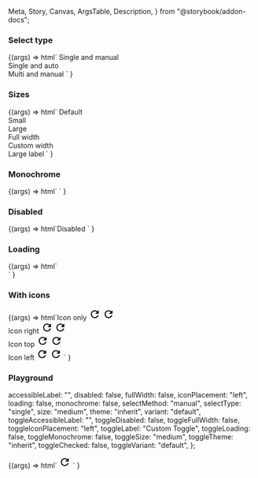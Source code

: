  Meta,
  Story,
  Canvas,
  ArgsTable,
  Description,
} from "@storybook/addon-docs";

<Meta
  title="Web Components/Toggle button group"
  component="ic-toggle-button-group"
/>

<Description markdown={readme} />

### Select type

<Canvas>
  <Story name="Select type">
    {(args) =>
      html`
        <ic-typography>Single and manual</ic-typography>
        <ic-toggle-button-group
          select-type="single"
          accessible-label="Single and manual select toggle group"
        >
          <ic-toggle-button label="First toggle"></ic-toggle-button>
          <ic-toggle-button label="Second toggle"></ic-toggle-button>
          <ic-toggle-button label="Third toggle"></ic-toggle-button>
        </ic-toggle-button-group>
        <br />
        <ic-typography>Single and auto</ic-typography>
        <ic-toggle-button-group
          select-method="auto"
          accessible-label="Single and auto select toggle group"
        >
          <ic-toggle-button label="First toggle"></ic-toggle-button>
          <ic-toggle-button label="Second toggle"></ic-toggle-button>
          <ic-toggle-button label="Third toggle"></ic-toggle-button>
        </ic-toggle-button-group>
        <br />
        <ic-typography>Multi and manual</ic-typography>
        <ic-toggle-button-group
          select-type="multi"
          accessible-label="Multi and manual select toggle group"
        >
          <ic-toggle-button label="First toggle"></ic-toggle-button>
          <ic-toggle-button label="Second toggle"></ic-toggle-button>
          <ic-toggle-button label="Third toggle"></ic-toggle-button>
        </ic-toggle-button-group>
      `
    }
  </Story>
</Canvas>

### Sizes

<Canvas>
  <Story name="Sizes">
    {(args) =>
      html`
        <ic-typography>Default</ic-typography>
        <ic-toggle-button-group label="Label for single and manual" accessible-label="Single and manual select toggle group">
        <ic-toggle-button label="First toggle"></ic-toggle-button>
        <ic-toggle-button label="Second toggle"></ic-toggle-button>
        <ic-toggle-button label="Third toggle"></ic-toggle-button>
        </ic-toggle-button-group>
        <br />
        <ic-typography>Small</ic-typography>
        <ic-toggle-button-group size="small" accessible-label="Single and manual select toggle group"
        >
        <ic-toggle-button label="First toggle"></ic-toggle-button>
        <ic-toggle-button label="Second toggle"></ic-toggle-button>
        <ic-toggle-button label="Third toggle"></ic-toggle-button>
        </ic-toggle-button-group>
        <br />
        <ic-typography>Large</ic-typography>
        <ic-toggle-button-group size="large" accessible-label="Single and manual select toggle group"
        >
        <ic-toggle-button label="First toggle"></ic-toggle-button>
        <ic-toggle-button label="Second toggle"></ic-toggle-button>
        <ic-toggle-button label="Third toggle"></ic-toggle-button>
        </ic-toggle-button-group>
        <br />
        <ic-typography>Full width</ic-typography>
        <ic-toggle-button-group
          full-width="true" accessible-label="Single and manual select toggle group"
        >
        <ic-toggle-button label="First toggle"></ic-toggle-button>
        <ic-toggle-button label="Second toggle"></ic-toggle-button>
        <ic-toggle-button label="Third toggle"></ic-toggle-button>
        </ic-toggle-button-group>
        <br />
        <ic-typography>Custom width</ic-typography>
        <ic-toggle-button-group
         style="width: 75%;" label="Label for single and manual" accessible-label="Single and manual select toggle group"
        >
        <ic-toggle-button label="First toggle" class="expand-toggle-group-child"></ic-toggle-button>
        <ic-toggle-button label="Second toggle"></ic-toggle-button>
        <ic-toggle-button label="Third toggle"></ic-toggle-button>
        </ic-toggle-button-group>
        <br />
        <ic-typography>Large label</ic-typography>
        <ic-toggle-button-group style="width: 40%;" accessible-label="Single and manual select toggle group"
        >
          <ic-toggle-button label="Toggle"></ic-toggle-button>
          <ic-toggle-button label="Toggle with a very very long label"></ic-toggle-button>
        </ic-toggle-button-group>
      `
    }

  </Story>
</Canvas>

### Monochrome

<Canvas>
  <Story name="Monochrome">
    {(args) =>
      html`<ic-toggle-button-group
        monochrome="true"
        accessible-label="Single and manual select toggle group"
      >
        <ic-toggle-button label="First toggle"></ic-toggle-button>
        <ic-toggle-button label="Second toggle"></ic-toggle-button>
        <ic-toggle-button label="Third toggle"></ic-toggle-button>
      </ic-toggle-button-group>`
    }
  </Story>
</Canvas>

### Disabled

<Canvas>
  <Story name="Disabled">
    {(args) =>
      html`<ic-typography>Disabled</ic-typography>
        <ic-toggle-button-group
          disabled="true"
          accessible-label="Single and manual select toggle group"
        >
          <ic-toggle-button label="First toggle"></ic-toggle-button>
          <ic-toggle-button label="Second toggle"></ic-toggle-button>
          <ic-toggle-button label="Third toggle"></ic-toggle-button>
        </ic-toggle-button-group>`
    }
  </Story>
</Canvas>

### Loading

<Canvas>
  <Story name="Loading">
    {(args) =>
      html`<ic-toggle-button-group
          loading="true"
          accessible-label="Single and manual select toggle group"
        >
          <ic-toggle-button label="First toggle"></ic-toggle-button>
          <ic-toggle-button label="Second toggle"></ic-toggle-button>
          <ic-toggle-button label="Third toggle"></ic-toggle-button>
        </ic-toggle-button-group>
        <br />
        <ic-toggle-button-group
          loading="true"
          monochrome="true"
          accessible-label="Single and manual select toggle group"
        >
          <ic-toggle-button label="First toggle"></ic-toggle-button>
          <ic-toggle-button label="Second toggle"></ic-toggle-button>
          <ic-toggle-button label="Third toggle"></ic-toggle-button>
        </ic-toggle-button-group> `
    }
  </Story>
</Canvas>

### With icons

<Canvas>
  <Story name="With icons">
    {(args) =>
      html`<ic-typography>Icon only</ic-typography>
        <ic-toggle-button-group
          variant="icon"
          accessible-label="A group of buttons"
        >
          <ic-toggle-button accessible-label="refresh">
            <svg
              xmlns="http://www.w3.org/2000/svg"
              height="24px"
              viewBox="0 0 24 24"
              width="24px"
              fill="#000000"
            >
              <path d="M0 0h24v24H0V0z" fill="none" />
              <path
                d="M17.65 6.35C16.2 4.9 14.21 4 12 4c-4.42 0-7.99 3.58-7.99 8s3.57 8 7.99 8c3.73 0 6.84-2.55 7.73-6h-2.08c-.82 2.33-3.04 4-5.65 4-3.31 0-6-2.69-6-6s2.69-6 6-6c1.66 0 3.14.69 4.22 1.78L13 11h7V4l-2.35 2.35z"
              />
            </svg>
          </ic-toggle-button>
          <ic-toggle-button accessible-label="refresh">
            <svg
              xmlns="http://www.w3.org/2000/svg"
              height="24px"
              viewBox="0 0 24 24"
              width="24px"
              fill="#000000"
            >
              <path d="M0 0h24v24H0V0z" fill="none" />
              <path
                d="M17.65 6.35C16.2 4.9 14.21 4 12 4c-4.42 0-7.99 3.58-7.99 8s3.57 8 7.99 8c3.73 0 6.84-2.55 7.73-6h-2.08c-.82 2.33-3.04 4-5.65 4-3.31 0-6-2.69-6-6s2.69-6 6-6c1.66 0 3.14.69 4.22 1.78L13 11h7V4l-2.35 2.35z"
              />
            </svg>
          </ic-toggle-button>
        </ic-toggle-button-group>
        <br />
        <ic-typography>Icon right</ic-typography>
        <ic-toggle-button-group
          icon-placement="right"
          accessible-label="Single and manual select toggle group"
        >
          <ic-toggle-button label="Toggle">
            <svg
              slot="icon"
              xmlns="http://www.w3.org/2000/svg"
              height="24px"
              viewBox="0 0 24 24"
              width="24px"
              fill="#000000"
            >
              <path d="M0 0h24v24H0V0z" fill="none" />
              <path
                d="M17.65 6.35C16.2 4.9 14.21 4 12 4c-4.42 0-7.99 3.58-7.99 8s3.57 8 7.99 8c3.73 0 6.84-2.55 7.73-6h-2.08c-.82 2.33-3.04 4-5.65 4-3.31 0-6-2.69-6-6s2.69-6 6-6c1.66 0 3.14.69 4.22 1.78L13 11h7V4l-2.35 2.35z"
              />
            </svg>
          </ic-toggle-button>
          <ic-toggle-button label="Toggle">
            <svg
              slot="icon"
              xmlns="http://www.w3.org/2000/svg"
              height="24px"
              viewBox="0 0 24 24"
              width="24px"
              fill="#000000"
            >
              <path d="M0 0h24v24H0V0z" fill="none" />
              <path
                d="M17.65 6.35C16.2 4.9 14.21 4 12 4c-4.42 0-7.99 3.58-7.99 8s3.57 8 7.99 8c3.73 0 6.84-2.55 7.73-6h-2.08c-.82 2.33-3.04 4-5.65 4-3.31 0-6-2.69-6-6s2.69-6 6-6c1.66 0 3.14.69 4.22 1.78L13 11h7V4l-2.35 2.35z"
              />
            </svg>
          </ic-toggle-button>
        </ic-toggle-button-group>
        <br />
        <ic-typography>Icon top</ic-typography>
        <ic-toggle-button-group
          icon-placement="top"
          accessible-label="Single and manual select toggle group"
        >
          <ic-toggle-button label="Toggle">
            <svg
              slot="icon"
              xmlns="http://www.w3.org/2000/svg"
              height="24px"
              viewBox="0 0 24 24"
              width="24px"
              fill="#000000"
            >
              <path d="M0 0h24v24H0V0z" fill="none" />
              <path
                d="M17.65 6.35C16.2 4.9 14.21 4 12 4c-4.42 0-7.99 3.58-7.99 8s3.57 8 7.99 8c3.73 0 6.84-2.55 7.73-6h-2.08c-.82 2.33-3.04 4-5.65 4-3.31 0-6-2.69-6-6s2.69-6 6-6c1.66 0 3.14.69 4.22 1.78L13 11h7V4l-2.35 2.35z"
              />
            </svg>
          </ic-toggle-button>
          <ic-toggle-button label="Toggle">
            <svg
              slot="icon"
              xmlns="http://www.w3.org/2000/svg"
              height="24px"
              viewBox="0 0 24 24"
              width="24px"
              fill="#000000"
            >
              <path d="M0 0h24v24H0V0z" fill="none" />
              <path
                d="M17.65 6.35C16.2 4.9 14.21 4 12 4c-4.42 0-7.99 3.58-7.99 8s3.57 8 7.99 8c3.73 0 6.84-2.55 7.73-6h-2.08c-.82 2.33-3.04 4-5.65 4-3.31 0-6-2.69-6-6s2.69-6 6-6c1.66 0 3.14.69 4.22 1.78L13 11h7V4l-2.35 2.35z"
              />
            </svg>
          </ic-toggle-button>
        </ic-toggle-button-group>
        <br />
        <ic-typography>Icon left</ic-typography>
        <ic-toggle-button-group
          icon-placement="left"
          accessible-label="Single and manual select toggle group"
        >
          <ic-toggle-button label="Toggle">
            <svg
              slot="icon"
              xmlns="http://www.w3.org/2000/svg"
              height="24px"
              viewBox="0 0 24 24"
              width="24px"
              fill="#000000"
            >
              <path d="M0 0h24v24H0V0z" fill="none" />
              <path
                d="M17.65 6.35C16.2 4.9 14.21 4 12 4c-4.42 0-7.99 3.58-7.99 8s3.57 8 7.99 8c3.73 0 6.84-2.55 7.73-6h-2.08c-.82 2.33-3.04 4-5.65 4-3.31 0-6-2.69-6-6s2.69-6 6-6c1.66 0 3.14.69 4.22 1.78L13 11h7V4l-2.35 2.35z"
              />
            </svg>
          </ic-toggle-button>
          <ic-toggle-button label="Toggle">
            <svg
              slot="icon"
              xmlns="http://www.w3.org/2000/svg"
              height="24px"
              viewBox="0 0 24 24"
              width="24px"
              fill="#000000"
            >
              <path d="M0 0h24v24H0V0z" fill="none" />
              <path
                d="M17.65 6.35C16.2 4.9 14.21 4 12 4c-4.42 0-7.99 3.58-7.99 8s3.57 8 7.99 8c3.73 0 6.84-2.55 7.73-6h-2.08c-.82 2.33-3.04 4-5.65 4-3.31 0-6-2.69-6-6s2.69-6 6-6c1.66 0 3.14.69 4.22 1.78L13 11h7V4l-2.35 2.35z"
              />
            </svg>
          </ic-toggle-button>
        </ic-toggle-button-group> `
    }
  </Story>
</Canvas>

### Playground

  accessibleLabel: "",
  disabled: false,
  fullWidth: false,
  iconPlacement: "left",
  loading: false,
  monochrome: false,
  selectMethod: "manual",
  selectType: "single",
  size: "medium",
  theme: "inherit",
  variant: "default",
  toggleAccessibleLabel: "",
  toggleDisabled: false,
  toggleFullWidth: false,
  toggleIconPlacement: "left",
  toggleLabel: "Custom Toggle",
  toggleLoading: false,
  toggleMonochrome: false,
  toggleSize: "medium",
  toggleTheme: "inherit",
  toggleChecked: false,
  toggleVariant: "default",
};

<Canvas>
  <Story
    args={defaultArgs}
    argTypes={{
      accessibleLabel: {
        control: {
          type: "text",
        },
      },
      disabled: {
        control: {
          type: "boolean",
        },
      },
      fullWidth: {
        control: {
          type: "boolean",
        },
      },
      iconPlacement: {
        options: ["left", "right", "top"],
        control: {
          type: "radio",
        },
      },
      loading: {
        control: {
          type: "boolean",
        },
      },
      monochrome: {
        control: {
          type: "boolean",
        },
      },
      selectMethod: {
        options: ["manual", "auto"],
        control: {
          type: "inline-radio",
        },
      },
      selectType: {
        options: ["single", "multi"],
        control: {
          type: "inline-radio",
        },
      },
      size: {
        options: ["medium", "small", "large"],
        control: {
          type: "radio",
        },
      },
      theme: {
        options: ["inherit", "light", "dark"],
        control: {
          type: "inline-radio",
        },
      },
      variant: {
        options: ["default", "icon"],
        control: {
          type: "inline-radio",
        },
      },
      toggleAccessibleLabel: {
        control: {
          type: "text",
        },
      },
      toggleDisabled: {
        control: {
          type: "boolean",
        },
      },
      toggleFullWidth: {
        control: {
          type: "boolean",
        },
      },
      toggleIconPlacement: {
        options: ["left", "right", "top"],
        control: {
          type: "radio",
        },
      },
      toggleLabel: {
        control: {
          type: "text",
        },
      },
      toggleLoading: {
        control: {
          type: "boolean",
        },
      },
      toggleMonochrome: {
        control: {
          type: "boolean",
        },
      },
      toggleSize: {
        options: ["medium", "small", "large"],
        control: {
          type: "radio",
        },
      },
      toggleTheme: {
        options: ["inherit", "light", "dark"],
        control: {
          type: "inline-radio",
        },
      },
      toggleChecked: {
        control: {
          type: "boolean",
        },
      },
      toggleVariant: {
        options: ["default", "icon"],
        control: {
          type: "inline-radio",
        },
      },
    }}
    name="Playground"
  >
    {(args) =>
      html`<ic-toggle-button-group
        accessible-label=${args.accessibleLabel}
        disabled=${args.disabled}
        full-width=${args.fullWidth}
        icon-placement=${args.iconPlacement}
        loading=${args.loading}
        monochrome=${args.monochrome}
        select-method=${args.selectMethod}
        select-type=${args.selectType}
        size=${args.size}
        theme=${args.theme}
        variant=${args.variant}
      >
        <ic-toggle-button
          accessible-label=${args.toggleAccessibleLabel}
          disabled=${args.toggleDisabled}
          full-width=${args.toggleFullWidth}
          icon-placement=${args.toggleIconPlacement}
          label=${args.toggleLabel}
          loading=${args.toggleLoading}
          monochrome=${args.toggleMonochrome}
          size=${args.toggleSize}
          theme=${args.toggleTheme}
          checked=${args.toggleChecked}
          variant=${args.toggleVariant}
        >
          <svg
            xmlns="http://www.w3.org/2000/svg"
            height="24px"
            viewBox="0 0 24 24"
            width="24px"
            fill="#000000"
            slot="icon"
          >
            <path d="M0 0h24v24H0V0z" fill="none" />
            <path
              d="M17.65 6.35C16.2 4.9 14.21 4 12 4c-4.42 0-7.99 3.58-7.99 8s3.57 8 7.99 8c3.73 0 6.84-2.55 7.73-6h-2.08c-.82 2.33-3.04 4-5.65 4-3.31 0-6-2.69-6-6s2.69-6 6-6c1.66 0 3.14.69 4.22 1.78L13 11h7V4l-2.35 2.35z"
            />
          </svg>
        </ic-toggle-button>
        <ic-toggle-button label="Second toggle"></ic-toggle-button>
        <ic-toggle-button label="Third toggle"></ic-toggle-button>
      </ic-toggle-button-group>`
    }
  </Story>
</Canvas>
